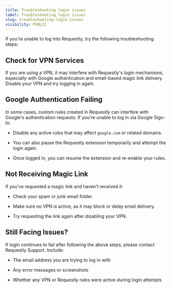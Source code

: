 ```yaml
---
title: Troubleshooting login issues
label: Troubleshooting login issues
slug: troubleshooting-login-issues
visibility: PUBLIC
---
```

If you're unable to log into Requestly, try the following troubleshooting steps:

## **Check for VPN Services**

If you are using a VPN, it may interfere with Requestly's login mechanisms, especially with Google authentication and email-based magic link delivery. Disable your VPN and try logging in again.

## **Google Authentication Failing**

In some cases, custom rules created in Requestly can interfere with Google's authentication requests. If you're unable to log in via Google Sign-In:

* Disable any active rules that may affect `google.com` or related domains.

* You can also pause the Requestly extension temporarily and attempt the login again.

* Once logged in, you can resume the extension and re-enable your rules.

## **Not Receiving Magic Link**

If you've requested a magic link and haven’t received it:

* Check your spam or junk email folder.

* Make sure no VPN is active, as it may block or delay email delivery.

* Try requesting the link again after disabling your VPN.

## **Still Facing Issues?**

If login continues to fail after following the above steps, please contact Requestly Support. Include:

* The email address you are trying to log in with

* Any error messages or screenshots

* Whether any VPN or Requestly rules were active during login attempts
